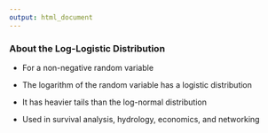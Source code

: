 ---
output: html_document
---

<h3>About the Log-Logistic Distribution</h3>

- For a non-negative random variable

- The logarithm of the random variable has a logistic distribution

- It has heavier tails than the log-normal distribution

- Used in survival analysis, hydrology, economics, and networking
